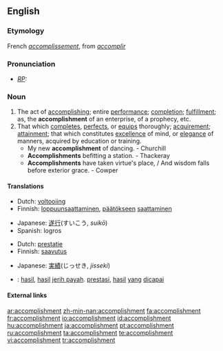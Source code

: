 ==English==
{{webster 1913}}
===Etymology===
French ''[[accomplissement]]'', from ''[[accomplir]]''

===Pronunciation===
* ''[[RP]]:'' {{IPA|/əˈkɒmplɪʃmənt/}}

===Noun===
{{en-noun}}

# The act of [[accomplish]]ing; entire [[performance]]; [[completion]]; [[fulfillment]]; as, the '''accomplishment''' of an enterprise, of a prophecy, etc.
# That which [[complete]]s, [[perfect]]s, or [[equip]]s thoroughly; [[acquirement]]; [[attainment]]; that which constitutes [[excellence]] of mind, or [[elegance]] of manners, acquired by education or training.
#* My new '''accomplishment''' of dancing. - Churchill
#* '''Accomplishments''' befitting a station. - Thackeray
#* '''Accomplishments''' have taken virtue's place, / And wisdom falls before exterior grace. - Cowper

====Translations====
{{trans-top|the act of accomplishing}}
*Dutch: [[voltooiing]] {{f}}
*Finnish: [[loppuunsaattaminen]], [[päätökseen]] [[saattaminen]]
{{trans-mid}}
*Japanese: [[遂行]](すいこう, ''suikō'')
*Spanish: logros {{m}}
{{trans-bottom}}

{{trans-top|that which completes}}
*Dutch: [[prestatie]] {{f}}
*Finnish: [[saavutus]]
{{trans-mid}}
*Japanese: [[実績]](じっせき, ''jisseki'')
{{trans-bottom}}

{{checktrans-top}}
{{checktrans-mid}}
*{{ttbc|Indonesian}}: [[hasil]], [[hasil]] [[jerih payah]]. [[prestasi]], [[hasil]] [[yang]] [[capai|dicapai]]
{{checktrans-bottom}}

====External links====
{{R:Webster 1913}}

[[ar:accomplishment]]
[[zh-min-nan:accomplishment]]
[[fa:accomplishment]]
[[fr:accomplishment]]
[[io:accomplishment]]
[[id:accomplishment]]
[[hu:accomplishment]]
[[ja:accomplishment]]
[[pt:accomplishment]]
[[ru:accomplishment]]
[[ta:accomplishment]]
[[te:accomplishment]]
[[vi:accomplishment]]
[[tr:accomplishment]]
